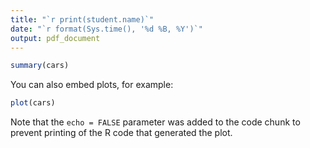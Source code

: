 ```yaml
---
title: "`r print(student.name)`"
date: "`r format(Sys.time(), '%d %B, %Y')`"
output: pdf_document
---
```



```r
summary(cars)
```

You can also embed plots, for example:

```r
plot(cars)
```

Note that the `echo = FALSE` parameter was added to the code chunk to prevent printing of the R code that generated the plot.
